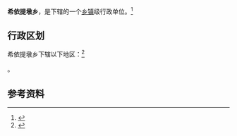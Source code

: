 {{中国乡级行政区|65/31/27/201/000}}

'''希依提墩乡'''，是{{PRC admin/fullname|65/31/27/201/000|3}}下辖的一个[[乡镇|乡镇]]级行政单位。<ref>{{PRC admin/ref sgc|{{PRC admin/parent|65/31/27/201/000}}}}</ref>

== 行政区划 ==

希依提墩乡下辖以下地区：<ref>{{PRC admin/ref sgc|65/31/27/201/000}}</ref>

{{PRC admin/children|65/31/27/201/000}}。

== 参考资料 ==

{{reflist}}

{{行政区划小作品}}
{{PRC admin/navcat|65/31/27/201/000}}